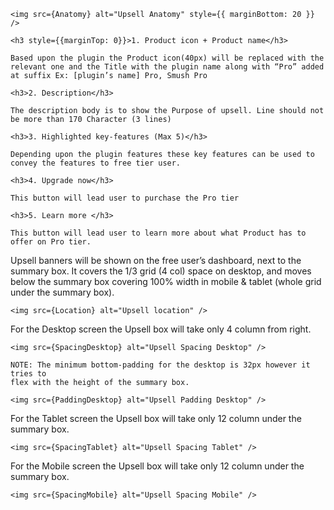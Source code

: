 

<Section title="Anatomy" style={{ paddingTop: 20 }}>

	<img src={Anatomy} alt="Upsell Anatomy" style={{ marginBottom: 20 }} />

	<h3 style={{marginTop: 0}}>1. Product icon + Product name</h3>

    Based upon the plugin the Product icon(40px) will be replaced with the relevant one and the Title with the plugin name along with “Pro” added at suffix Ex: [plugin’s name] Pro, Smush Pro

    <h3>2. Description</h3>

    The description body is to show the Purpose of upsell. Line should not be more than 170 Character (3 lines)

    <h3>3. Highlighted key-features (Max 5)</h3>

    Depending upon the plugin features these key features can be used to convey the features to free tier user.

    <h3>4. Upgrade now</h3>

    This button will lead user to purchase the Pro tier

    <h3>5. Learn more </h3>

    This button will lead user to learn more about what Product has to offer on Pro tier.

</Section>

<Section title="Where and how to display?">
	Upsell banners will be shown on the free user’s dashboard, next to the
	summary box. It covers the 1/3 grid (4 col) space on desktop, and moves
	below the summary box covering 100% width in mobile & tablet (whole grid
	under the summary box).

	<img src={Location} alt="Upsell location" />
</Section>

<Section title="Spacing: Desktop Screen">
	For the Desktop screen the Upsell box will take only 4 column from right.

	<img src={SpacingDesktop} alt="Upsell Spacing Desktop" />

	NOTE: The minimum bottom-padding for the desktop is 32px however it tries to
	flex with the height of the summary box.

	<img src={PaddingDesktop} alt="Upsell Padding Desktop" />
</Section>

<Section title="Spacing: Tablet Screen">
	For the Tablet screen the Upsell box will take only 12 column under the
	summary box.

	<img src={SpacingTablet} alt="Upsell Spacing Tablet" />
</Section>

<Section title="Spacing: Mobile Screen">
	For the Mobile screen the Upsell box will take only 12 column under the
	summary box.

	<img src={SpacingMobile} alt="Upsell Spacing Mobile" />
</Section>
